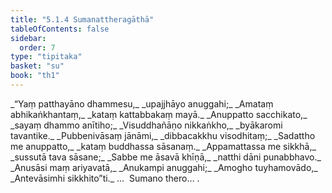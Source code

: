 ```yaml
---
title: "5.1.4 Sumanattheragāthā"
tableOfContents: false
sidebar:
  order: 7
type: "tipitaka"
basket: "su"
book: "th1"
---
```



<DynamicBreadcrumb />

<Division number="330" book="th1" bookNo="19" page="276">

<Paragraph number="585" type="verses" book="th1">
_“Yaṃ patthayāno dhammesu,_  
_upajjhāyo anuggahi;_  
_Amataṃ abhikaṅkhantaṃ,_  
_kataṃ kattabbakaṃ mayā._  

</Paragraph>

</Division>
<Division number="331" book="th1" bookNo="19" page="276">

<Paragraph number="586" type="verses" book="th1">
_Anuppatto sacchikato,_  
_sayaṃ dhammo anītiho;_  
_Visuddhañāṇo nikkaṅkho,_  
_byākaromi tavantike._  

</Paragraph>

</Division>
<Division number="332" book="th1" bookNo="19" page="276">

<Paragraph number="587" type="verses" book="th1">
_Pubbenivāsaṃ jānāmi,_  
_dibbacakkhu visodhitaṃ;_  
_Sadattho me anuppatto,_  
_kataṃ buddhassa sāsanaṃ._  

</Paragraph>

</Division>
<Division number="333" book="th1" bookNo="19" page="276">

<Paragraph number="588" type="verses" book="th1">
_Appamattassa me sikkhā,_  
_sussutā tava sāsane;_  
_Sabbe me āsavā khīṇā,_  
_natthi dāni punabbhavo._  

</Paragraph>

</Division>
<Division number="334" book="th1" bookNo="19" page="277">

<Paragraph number="589" type="verses" book="th1">
_Anusāsi maṃ ariyavatā,_  
_Anukampi anuggahi;_  
_Amogho tuyhamovādo,_  
_Antevāsimhi sikkhito”ti._  


</Paragraph>
</Division>

<Paragraph number="590" type="center" book="th1">
…  Sumano thero… .
</Paragraph>